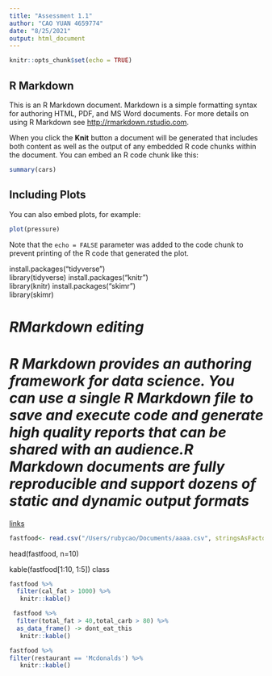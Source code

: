 ```yaml
---
title: "Assessment 1.1"
author: "CAO YUAN 4659774"
date: "8/25/2021"
output: html_document
---
```


```r
knitr::opts_chunk$set(echo = TRUE)
```

## R Markdown

This is an R Markdown document. Markdown is a simple formatting syntax for authoring HTML, PDF, and MS Word documents. For more details on using R Markdown see <http://rmarkdown.rstudio.com>.

When you click the **Knit** button a document will be generated that includes both content as well as the output of any embedded R code chunks within the document. You can embed an R code chunk like this:

```r
summary(cars)
```

## Including Plots

You can also embed plots, for example:

```r
plot(pressure)
```

Note that the `echo = FALSE` parameter was added to the code chunk to prevent printing of the R code that generated the plot.

install.packages("tidyverse")  
library(tidyverse)
install.packages("knitr")  
library(knitr)
install.packages("skimr")  
library(skimr)


# ***RMarkdown editing***
# ***R Markdown provides an authoring framework for data science. You can use a single R Markdown file to save and execute code and generate high quality reports that can be shared with an audience.R Markdown documents are fully reproducible and support dozens of static and dynamic output formats***

[links](https://rmarkdown.rstudio.com/lesson-8.html)


```r
fastfood<- read.csv("/Users/rubycao/Documents/aaaa.csv", stringsAsFactors = FALSE,quote = "")
```
head(fastfood, n=10)

kable(fastfood[1:10, 1:5])
class
  
```r
fastfood %>%
  filter(cal_fat > 1000) %>%
   knitr::kable()
```

```r
 fastfood %>%
  filter(total_fat > 40,total_carb > 80) %>%
  as_data_frame() -> dont_eat_this
   knitr::kable()
```
   

```r
fastfood %>%
filter(restaurant == 'Mcdonalds') %>%
   knitr::kable()
```

